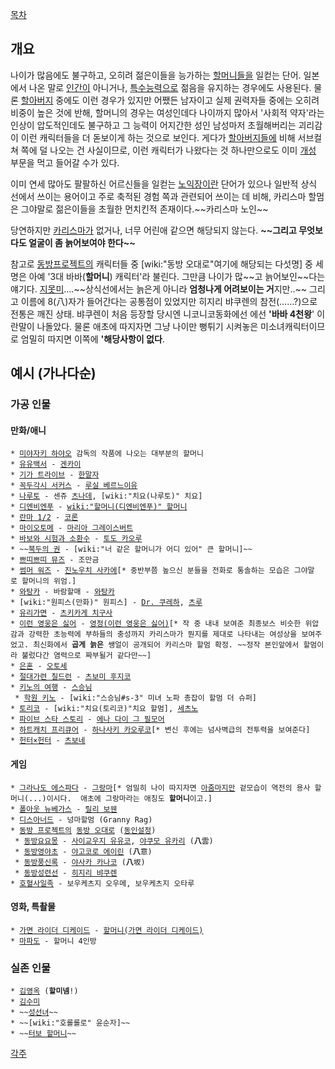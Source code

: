 [[목차]]

== 개요 ==
나이가 많음에도 불구하고, 오히려 젊은이들을 능가하는 [[할머니]]들을 일컫는 단어. 일본에서 나온 말로 [[인간]]이 아니거나, [[특수능력]]으로 젊음을 유지하는 경우에도 사용된다. 물론 [[할아버지]] 중에도 이런 경우가 있지만 어쨌든 남자이고 실제 권력자들 중에는 오히려 비중이 높은 것에 반해, 할머니의 경우는 여성인데다 나이까지 많아서 '사회적 약자'라는 인상이 압도적인데도 불구하고 그 능력이 어지간한 성인 남성마저 초월해버리는 괴리감이 이런 캐릭터들을 더 돋보이게 하는 것으로 보인다.
게다가 [[할아버지]]들에 비해 서브컬쳐 쪽에 덜 나오는 건 사실이므로, 이런 캐릭터가 나왔다는 것 하나만으로도 이미 [[개성]] 부문을 먹고 들어갈 수가 있다.

이미 연세 많아도 팔팔하신 어르신들을 일컫는 [[노익장]]이란 단어가 있으나 일반적 상식 선에서 쓰이는 용어이고 주로 축적된 경험 쪽과 관련되어 쓰이는 데 비해, 카리스마 할멈은 그야말로 젊은이들을 초월한 먼치킨적 존재이다.~~카리스마 노인~~

당연하지만 [[카리스마]]가 없거나, 너무 어린애 같으면 해당되지 않는다. '''~~그리고 무엇보다도 얼굴이 좀 늙어보여야 한다~~'''

참고로 [[동방프로젝트]]의 캐릭터들 중 [wiki:"동방 오대로"여기에 해당되는 다섯명] 중 세 명은 아예 '3대 바바('''할머니''') 캐릭터'라 불린다. 그만큼 나이가 많~~고 늙어보인~~다는 얘기다. [[지못미]]….~~상식선에서는 늙은게 아니라 '''엄청나게 어려보이는 거'''지만..~~ 그리고 이름에 8(八)자가 들어간다는 공통점이 있었지만 히지리 뱌쿠렌의 참전(……?)으로 전통은 깨진 상태. 뱌쿠렌이 처음 등장할 당시엔 니코니코동화에선 에선 ''''바바 4천왕'''' 이란말이 나돌았다.  물론 애초에 따지자면 그냥 나이만 뻥튀기 시켜놓은 미소녀캐릭터이므로 엄밀히 따지면 이쪽에 ''''해당사항이 없다'''.
== 예시 (가나다순) ==
=== 가공 인물 ===
==== 만화/애니 ====
 * [[미야자키 하야오]] 감독의 작품에 나오는 대부분의 할머니
 * [[유유백서]] - [[겐카이]]
 * [[기가 트라이브]] - [[한말자]]
 * [[꼭두각시 서커스]] - [[루실 베르느이유]]
 * [[나루토]] - 센쥬 [[츠나데]], [wiki:"치요(나루토)" 치요]
 * [[디엔비엔푸]] - [[wiki:"할머니(디엔비엔푸)" 할머니]]
 * [[란마 1/2]] - [[코론]]
 * [[마이오토메]] - [[마리아 그레이스버트]]
 * [[바보와 시험과 소환수]] - [[토도 카오루]]
 * ~~[[북두의 권]] - [wiki:"너 같은 할머니가 어디 있어" 큰 할머니]~~
 * [[쁘띠쁘띠 뮤즈]] - 조만금
 * [[썸머 워즈]] - [[진노우치 사카에]][* 중반부쯤 높으신 분들을 전화로 통솔하는 모습은 그야말로 할머니의 위엄.]
 * [[와탕카]] - 바람할매 - [[와탕카]]
 * [wiki:"원피스(만화)" 원피스] - [[Dr. 쿠레하]], [[츠루]]
 * [[유리가면]] - [[츠키카게 치구사]]
 * [[이런 영웅은 싫어]] - [[영정(이런 영웅은 싫어)]][* 작 중 내내 보여준 최종보스 비슷한 위압감과 강력한 초능력에 부하들의 충성까지 카리스마가 뭔지를 제대로 나타내는 여성상을 보여주었고. 최신화에서 '''곱게 늙은''' 쌩얼이 공개되어 카리스마 할멈 확정. ~~정작 본인앞에서 할멈이라 불렀다간 염력으로 짜부될거 같다만~~]
 * [[은혼]] - [[오토세]]
 * [[절대가련 칠드런]] - [[츠보미 후지코]]
 * [[키노의 여행]] - [[스승님]]
  * [[학원 키노]] - [wiki:"스승님#s-3" 미녀 노파 총잡이 할멈 더 슈퍼]
 * [[토리코]] - [wiki:"치요(토리코)"치요 할멈], [[세츠노]]
 * [[파이브 스타 스토리]] - [[에나 다이 그 필모어]]
 * [[하트캐치 프리큐어]] - [[하나사키 카오루코]][* 변신 후에는 넘사벽급의 전투력을 보여준다]
 * [[헌터×헌터]] - [[츠보네]]

==== 게임 ====
 * [[그라나도 에스파다]] - [[그랑마]][* 엄밀히 나이 따지자면 [[아줌마]]지만 겉모습이 역전의 용사 할머니(...)이시다.  애초에 그랑마라는 애칭도 '''할머니'''이고.]
 * [[폴아웃 뉴베가스]] - [[릴리 보웬]]
 * [[디스아너드]] - 넝마할멈 (Granny Rag) 
 * [[동방 프로젝트]]의 [[동방 오대로]] ([[동인설정]])
  * [[동방요요몽]] - [[사이교우지 유유코]], [[야쿠모 유카리]] ('''八'''雲)
  * [[동방영야초]] - [[야고코로 에이린]] ('''八'''意)
  * [[동방풍신록]] - [[야사카 카나코]] ('''八'''坂)
  * [[동방성련선]] - [[히지리 뱌쿠렌]]
 * [[호혈사일족]] - 보우케츠지 오우메, 보우케츠지 오타루

==== 영화, 특촬물 ====
 * [[가면 라이더 디케이드]] - [[할머니(가면 라이더 디케이드)]]
 * [[마파도]] - 할머니 4인방

=== 실존 인물 ===
 * [[김영옥]] ('''할미넴'''!)
 * [[김수미]]
 * ~~[[성선녀]]~~
 * ~~[wiki:"호롤롤로" 윤순자]~~
 * ~~[[터보 할머니]]~~


[[각주]]
